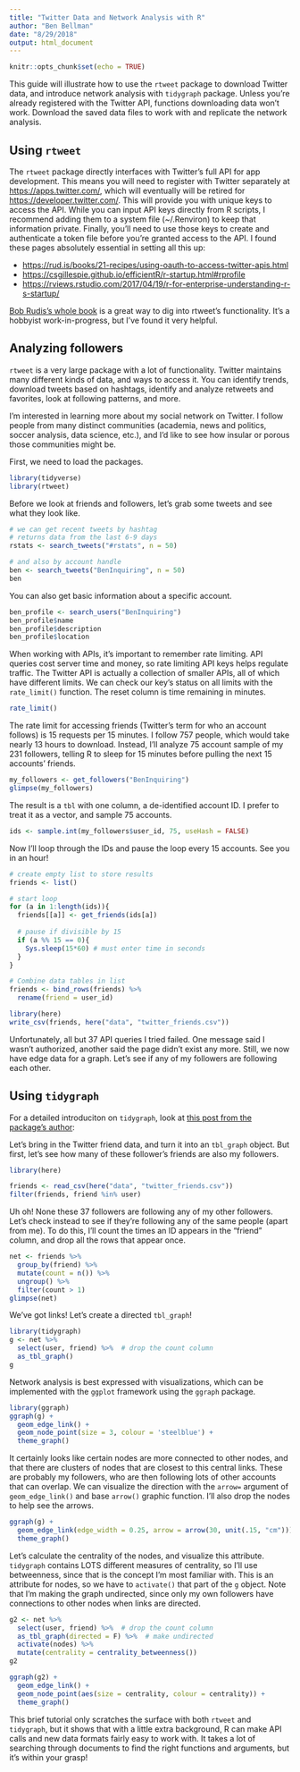 ```yaml
---
title: "Twitter Data and Network Analysis with R"
author: "Ben Bellman"
date: "8/29/2018"
output: html_document
---
```


```r
knitr::opts_chunk$set(echo = TRUE)
```

This guide will illustrate how to use the `rtweet` package to download Twitter data, and introduce network analysis with `tidygraph` package. Unless you're already registered with the Twitter API, functions downloading data won't work. Download the saved data files to work with and replicate the network analysis.

## Using `rtweet`

The `rtweet` package directly interfaces with Twitter's full API for app development. This means you will need to register with Twitter separately at <https://apps.twitter.com/>, which will eventually will be retired for <https://developer.twitter.com/>. This will provide you with unique keys to access the API. While you can input API keys directly from R scripts, I recommend adding them to a system file (~/.Renviron) to keep that information private. Finally, you'll need to use those keys to create and authenticate a token file before you're granted access to the API. I found these pages absolutely essential in setting all this up:

* <https://rud.is/books/21-recipes/using-oauth-to-access-twitter-apis.html>
* <https://csgillespie.github.io/efficientR/r-startup.html#rprofile>
* <https://rviews.rstudio.com/2017/04/19/r-for-enterprise-understanding-r-s-startup/>

[Bob Rudis's whole book](https://rud.is/books/21-recipes/index.html) is a great way to dig into rtweet's functionality. It's a hobbyist work-in-progress, but I've found it very helpful.

## Analyzing followers

`rtweet` is a very large package with a lot of functionality. Twitter maintains many different kinds of data, and ways to access it. You can identify trends, download tweets based on hashtags, identify and analyze retweets and favorites, look at following patterns, and more.

I'm interested in learning more about my social network on Twitter. I follow people from many  distinct communities (academia, news and politics, soccer analysis, data science, etc.), and I'd like to see how insular or porous those communities might be.

First, we need to load the packages.

```r
library(tidyverse)
library(rtweet)
```

Before we look at friends and followers, let's grab some tweets and see what they look like.

```r
# we can get recent tweets by hashtag
# returns data from the last 6-9 days
rstats <- search_tweets("#rstats", n = 50)

# and also by account handle
ben <- search_tweets("BenInquiring", n = 50)
ben
```

You can also get basic information about a specific account.

```r
ben_profile <- search_users("BenInquiring")
ben_profile$name
ben_profile$description
ben_profile$location
```

When working with APIs, it's important to remember rate limiting. API queries cost server time and money, so rate limiting API keys helps regulate traffic. The Twitter API is actually a collection of smaller APIs, all of which have different limits. We can check our key's status on all limits with the `rate_limit()` function. The reset column is time remaining in minutes.

```r
rate_limit()
```

The rate limit for accessing friends (Twitter's term for who an account follows) is 15 requests per 15 minutes. I follow 757 people, which would take nearly 13 hours to download. Instead, I'll analyze 75 account sample of my 231 followers, telling R to sleep for 15 minutes before pulling the next 15 accounts' friends.

```r
my_followers <- get_followers("BenInquiring")
glimpse(my_followers)
```

The result is a `tbl` with one column, a de-identified account ID. I prefer to treat it as a vector, and sample 75 accounts.

```r
ids <- sample.int(my_followers$user_id, 75, useHash = FALSE)
```

Now I'll loop through the IDs and pause the loop every 15 accounts. See you in an hour!

```r
# create empty list to store results
friends <- list()

# start loop
for (a in 1:length(ids)){
  friends[[a]] <- get_friends(ids[a])
  
  # pause if divisible by 15
  if (a %% 15 == 0){
    Sys.sleep(15*60) # must enter time in seconds
  }
}

# Combine data tables in list
friends <- bind_rows(friends) %>% 
  rename(friend = user_id)

library(here)
write_csv(friends, here("data", "twitter_friends.csv"))
```

Unfortunately, all but 37 API queries I tried failed. One message said I wasn't authorized, another said the page didn't exist any more. Still, we now have edge data for a graph. Let's see if any of my followers are following each other.

## Using `tidygraph`

For a detailed introduciton on `tidygraph`, look at [this post from the package's author](https://www.data-imaginist.com/2017/introducing-tidygraph/): 

Let's bring in the Twitter friend data, and turn it into an `tbl_graph` object. But first, let's see how many of these follower's friends are also my followers.

```r
library(here)
```
```r
friends <- read_csv(here("data", "twitter_friends.csv"))
filter(friends, friend %in% user)
```

Uh oh! None these 37 followers are following any of my other followers. Let's check instead to see if they're following any of the same people (apart from me). To do this, I'll count the times an ID appears in the "friend" column, and drop all the rows that appear once.

```r
net <- friends %>% 
  group_by(friend) %>% 
  mutate(count = n()) %>% 
  ungroup() %>% 
  filter(count > 1)
glimpse(net)
```

We've got links! Let's create a directed `tbl_graph`!

```r
library(tidygraph)
g <- net %>% 
  select(user, friend) %>%  # drop the count column
  as_tbl_graph()
g
```

Network analysis is best expressed with visualizations, which can be implemented with the `ggplot` framework using the `ggraph` package.

```r
library(ggraph)
ggraph(g) +
  geom_edge_link() +
  geom_node_point(size = 3, colour = 'steelblue') +
  theme_graph()
```

It certainly looks like certain nodes are more connected to other nodes, and that there are clusters of nodes that are closest to this central links. These are probably my followers, who are then following lots of other accounts that can overlap. We can visualize the direction with the `arrow=` argument of `geom_edge_link()` and base `arrow()` graphic function. I'll also drop the nodes to help see the arrows.

```r
ggraph(g) +
  geom_edge_link(edge_width = 0.25, arrow = arrow(30, unit(.15, "cm"))) +
  theme_graph()
```

Let's calculate the centrality of the nodes, and visualize this attribute. `tidygraph` contains LOTS different measures of centrality, so I'll use betweenness, since that is the concept I'm most familiar with. This is an attribute for nodes, so we have to `activate()` that part of the `g` object. Note that I'm making the graph undirected, since only my own followers have connections to other nodes when links are directed.

```r
g2 <- net %>% 
  select(user, friend) %>%  # drop the count column
  as_tbl_graph(directed = F) %>%  # make undirected
  activate(nodes) %>% 
  mutate(centrality = centrality_betweenness())
g2

ggraph(g2) +
  geom_edge_link() +
  geom_node_point(aes(size = centrality, colour = centrality)) +
  theme_graph()
```

This brief tutorial only scratches the surface with both `rtweet` and `tidygraph`, but it shows that with a little extra background, R can make API calls and new data formats fairly easy to work with. It takes a lot of searching through documents to find the right functions and arguments, but it's within your grasp!
